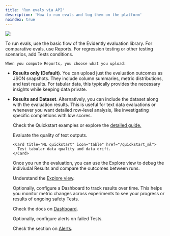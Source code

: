 ```yaml
---
title: 'Run evals via API'
description: 'How to run evals and log them on the platform'
noindex: true
---
```


![](/images/evals_flow_python.png)

<Steps>
  <Step title="Configure evaluations">
    To run evals, use the basic flow of the Evidently evaluation library. For comparative evals, use Reports. For regression testing or other testing scenarios, add Tests conditions.

    When you compute Reports, you choose what you upload:

* **Results only (Default)**. You can upload just the evaluation outcomes as JSON snapshots. They include column summaries, metric distributions, and test results. For tabular data, this typically provides the necessary insights while keeping data private.

* **Results and Dataset**. Alternatively, you can include the dataset along with the evaluation results. This is useful for text data evaluations or whenever you want detailed row-level analysis, like investigating specific completions with low scores.

    Check the Quickstart examples or explore the [detailed guide.](/docs/library/evaluations_overview)

    <CardGroup cols={2}>
      <Card title="LLM quickstart" icon="comment-text" href="/quickstart_llm">
        Evaluate the quality of text outputs.
      </Card>

      <Card title="ML quickstart" icon="table" href="/quickstart_ml">
        Test tabular data quality and data drift.
      </Card>
    </CardGroup>
  </Step>

  <Step title="Explore the results">
    Once you run the evaluation, you can use the Explore view to debug the indiviudal Results and compare the outcomes between runs.

    Understand the [Explore view](/docs/platform/evals_explore).
  </Step>

  <Step title="(Optional). Set up a Dashboard.">
    Optionally, configure a Dashboard to track results over time. This helps you monitor metric changes across experiments to see your progress or results of ongoing safety Tests. 

    Check the docs on [Dashboard](/docs/platform/dashboard_overview).
  </Step>
  
  <Step title="(Optional). Configure alerts">
    Optionally, configure alerts on failed Tests.

    Check the section on [Alerts](/docs/platform/alerts).
  </Step>
</Steps>

